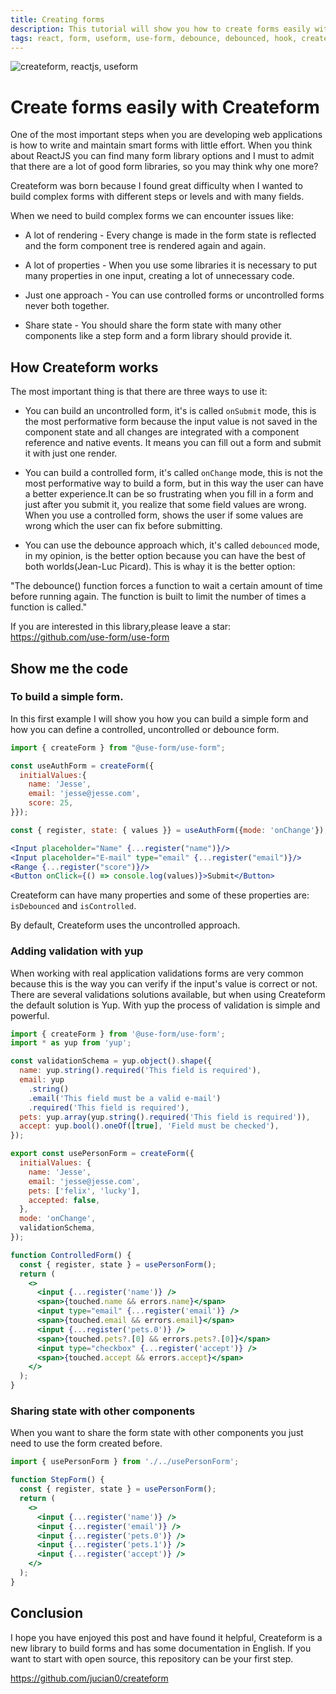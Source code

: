 ```yaml
---
title: Creating forms
description: This tutorial will show you how to create forms easily with Createform.
tags: react, form, useform, use-form, debounce, debounced, hook, create, creating-a-form, html
---
```


![createform, reactjs, useform](https://res.cloudinary.com/practicaldev/image/fetch/s--SOHJ-nn6--/c_imagga_scale,f_auto,fl_progressive,h_420,q_auto,w_1000/https://dev-to-uploads.s3.amazonaws.com/i/a0qtwoo6xz02au5p958w.png)

# Create forms easily with Createform

One of the most important steps when you are developing web applications is how to write and maintain smart forms with little effort.
When you think about ReactJS you can find many form library options and I must to admit that there are a lot of good form libraries, so you may think why one more?

Createform was born because I found great difficulty when I wanted to build complex forms with different steps or levels and with many fields.

When we need to build complex forms we can encounter issues like:

- A lot of rendering - Every change is made in the form state is reflected and the form component tree is rendered again and again.

- A lot of properties - When you use some libraries it is necessary to put many properties in one input, creating a lot of unnecessary code.

- Just one approach - You can use controlled forms or uncontrolled forms never both together.

- Share state - You should share the form state with many other components like a step form and a form library should provide it.

## How Createform works

The most important thing is that there are three ways to use it:

- You can build an uncontrolled form, it's is called `onSubmit` mode, this is the most performative form because the input value is not saved in the component state and all changes are integrated with a component reference and native events. It means you can fill out a form and submit it with just one render.

- You can build a controlled form, it's called `onChange` mode, this is not the most performative way to build a form, but in this way the user can have a better experience.It can be so frustrating when you fill in a form and just after you submit it, you realize that some field values are wrong. When you use a controlled form, shows the user if some values are wrong which the user can fix before submitting.

- You can use the debounce approach which, it's called `debounced` mode, in my opinion, is the better option because you can have the best of both worlds(Jean-Luc Picard). This is whay it is the better option:

"The debounce() function forces a function to wait a certain amount of time before running again. The function is built to limit the number of times a function is called."

If you are interested in this library,please leave a star: https://github.com/use-form/use-form

## Show me the code

### To build a simple form.

In this first example I will show you how you can build a simple form and how you can define a controlled, uncontrolled or debounce form.

```jsx
import { createForm } from "@use-form/use-form";

const useAuthForm = createForm({
  initialValues:{
    name: 'Jesse',
    email: 'jesse@jesse.com',
    score: 25,
}});

const { register, state: { values }} = useAuthForm({mode: 'onChange'});

<Input placeholder="Name" {...register("name")}/>
<Input placeholder="E-mail" type="email" {...register("email")}/>
<Range {...register("score")}/>
<Button onClick={() => console.log(values)}>Submit</Button>
```

Createform can have many properties and some of these properties are: `isDebounced` and `isControlled`.

By default, Createform uses the uncontrolled approach.

### Adding validation with yup

When working with real application validations forms are very common because this is the way you can verify if the input's value is correct or not. There are several validations solutions available, but when using Createform the default solution is Yup. With yup the process of validation is simple and powerful.

```jsx
import { createForm } from '@use-form/use-form';
import * as yup from 'yup';

const validationSchema = yup.object().shape({
  name: yup.string().required('This field is required'),
  email: yup
    .string()
    .email('This field must be a valid e-mail')
    .required('This field is required'),
  pets: yup.array(yup.string().required('This field is required')),
  accept: yup.bool().oneOf([true], 'Field must be checked'),
});

export const usePersonForm = createForm({
  initialValues: {
    name: 'Jesse',
    email: 'jesse@jesse.com',
    pets: ['felix', 'lucky'],
    accepted: false,
  },
  mode: 'onChange',
  validationSchema,
});

function ControlledForm() {
  const { register, state } = usePersonForm();
  return (
    <>
      <input {...register('name')} />
      <span>{touched.name && errors.name}</span>
      <input type="email" {...register('email')} />
      <span>{touched.email && errors.email}</span>
      <input {...register('pets.0')} />
      <span>{touched.pets?.[0] && errors.pets?.[0]}</span>
      <input type="checkbox" {...register('accept')} />
      <span>{touched.accept && errors.accept}</span>
    </>
  );
}
```

### Sharing state with other components

When you want to share the form state with other components you just need to use the form created before.

```jsx
import { usePersonForm } from './../usePersonForm';

function StepForm() {
  const { register, state } = usePersonForm();
  return (
    <>
      <input {...register('name')} />
      <input {...register('email')} />
      <input {...register('pets.0')} />
      <input {...register('pets.1')} />
      <input {...register('accept')} />
    </>
  );
}
```

## Conclusion

I hope you have enjoyed this post and have found it helpful, Createform is a new library to build forms and has some documentation in English. If you want to start with open source, this repository can be your first step.

https://github.com/jucian0/createform
